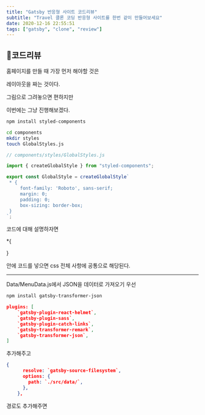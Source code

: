 ```yaml
---
title: "Gatsby 반응형 사이트 코드리뷰"
subtitle: "Travel 클론 코딩 반응형 사이트를 한번 같이 만들어보세요"
date: 2020-12-16 22:55:51
tags: ["gatsby", "clone", "review"]
---
```


## 🚀코드리뷰

홈페이지를 만들 때 가장 먼저 해야할 것은

레이아웃을 짜는 것이다.

그림으로 그려놓으면 편하지만

이번에는 그냥 진행해보겠다.

```bash
npm install styled-components
```

```bash
cd components
mkdir styles
touch GlobalStyles.js
```

```js
// components/styles/GlobalStyles.js

import { createGlobalStyle } from "styled-components";

export const GlobalStyle = createGlobalStyle`
 * {
     font-family: 'Roboto', sans-serif;
     margin: 0;
     padding: 0;
     box-sizing: border-box;
 }
`;
```

코드에 대해 설명하자면

\*{

}

안에 코드를 넣으면 css 전체 사항에 공통으로 해당된다.

---

Data/MenuData.js에서 JSON을 데이터로 가져오기
우선

```bash
npm install gatsby-transformer-json
```

```json
plugins: [
    `gatsby-plugin-react-helmet`,
    `gatsby-plugin-sass`,
    `gatsby-plugin-catch-links`,
    `gatsby-transformer-remark`,
    `gatsby-transformer-json`,
]
```

추가해주고

```json
{
      resolve: `gatsby-source-filesystem`,
      options: {
        path: `./src/data/`,
      },
    },

```

경로도 추가해주면
